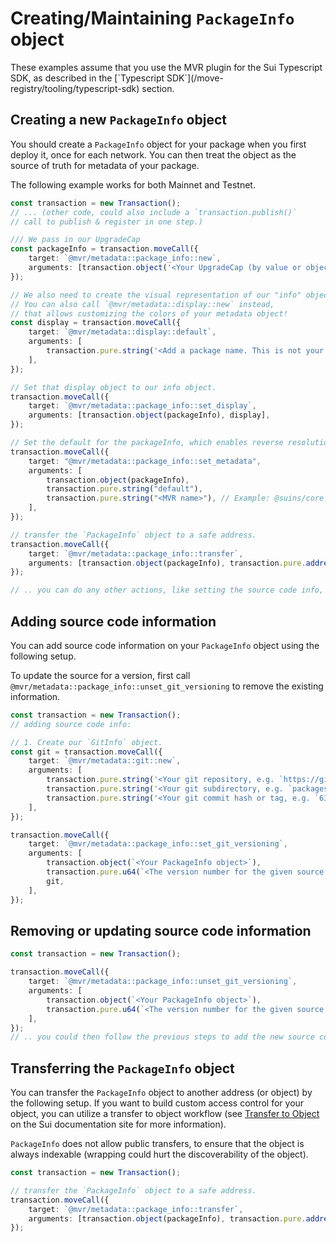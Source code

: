 
<Beta/>

# Creating/Maintaining `PackageInfo` object

<Callout type="warning">
    These examples assume that you use the MVR plugin for the Sui Typescript SDK, as described in the  [`Typescript SDK`](/move-registry/tooling/typescript-sdk) section.
</Callout>

## Creating a new `PackageInfo` object

You should create a `PackageInfo` object for your package when you first deploy it, once for each network.
You can then treat the object as the source of truth for metadata of your package.

The following example works for both Mainnet and Testnet.

```typescript
const transaction = new Transaction();
// ... (other code, could also include a `transaction.publish()`
// call to publish & register in one step.)

/// We pass in our UpgradeCap
const packageInfo = transaction.moveCall({
    target: `@mvr/metadata::package_info::new`,
    arguments: [transaction.object('<Your UpgradeCap (by value or object id)>')],
});

// We also need to create the visual representation of our "info" object.
// You can also call `@mvr/metadata::display::new` instead,
// that allows customizing the colors of your metadata object!
const display = transaction.moveCall({
    target: `@mvr/metadata::display::default`,
    arguments: [
        transaction.pure.string('<Add a package name. This is not your MVR name.>') // Example: core
    ],
});

// Set that display object to our info object.
transaction.moveCall({
    target: `@mvr/metadata::package_info::set_display`,
    arguments: [transaction.object(packageInfo), display],
});

// Set the default for the packageInfo, which enables reverse resolution (See details in reverse resolution)
transaction.moveCall({
    target: "@mvr/metadata::package_info::set_metadata",
    arguments: [
        transaction.object(packageInfo),
        transaction.pure.string("default"),
        transaction.pure.string("<MVR name>"), // Example: @suins/core or suins.sui/core
    ],
});

// transfer the `PackageInfo` object to a safe address.
transaction.moveCall({
    target: `@mvr/metadata::package_info::transfer`,
    arguments: [transaction.object(packageInfo), transaction.pure.address('<Your safe address>')],
});

// .. you can do any other actions, like setting the source code info, in the same PTB.
```

## Adding source code information

You can add source code information on your `PackageInfo` object using the following setup.

To update the source for a version, first call
`@mvr/metadata::package_info::unset_git_versioning` to remove the existing information.


```typescript
const transaction = new Transaction();
// adding source code info:

// 1. Create our `GitInfo` object.
const git = transaction.moveCall({
    target: `@mvr/metadata::git::new`,
    arguments: [
        transaction.pure.string('<Your git repository, e.g. `https://github.com/mystenlabs/mvr`>'),
        transaction.pure.string('<Your git subdirectory, e.g. `packages/mvr`>'),
        transaction.pure.string('<Your git commit hash or tag, e.g. `636d22d6bc4195afec9a1c0a8563b61fc813acfc`>'),
    ],
});

transaction.moveCall({
    target: `@mvr/metadata::package_info::set_git_versioning`,
    arguments: [
        transaction.object(`<Your PackageInfo object>`),
        transaction.pure.u64(`<The version number for the given source code (e.g. 1)>`),
        git,
    ],
});
```

## Removing or updating source code information

```typescript
const transaction = new Transaction();

transaction.moveCall({
    target: `@mvr/metadata::package_info::unset_git_versioning`,
    arguments: [
        transaction.object(`<Your PackageInfo object>`),
        transaction.pure.u64(`<The version number for the given source code (e.g. 1)>`),
    ],
});
// .. you could then follow the previous steps to add the new source code info for that version.
```

## Transferring the `PackageInfo` object

You can transfer the `PackageInfo` object to another address (or object) by the following setup. If you want to
build custom access control for your object, you can utilize a transfer to object workflow (see [Transfer to Object](https://docs.sui.io/concepts/transfers/transfer-to-object) on the Sui documentation site for more information).

`PackageInfo` does not allow public transfers, to ensure that the object is always indexable
(wrapping could hurt the discoverability of the object).

```typescript
const transaction = new Transaction();

// transfer the `PackageInfo` object to a safe address.
transaction.moveCall({
    target: `@mvr/metadata::package_info::transfer`,
    arguments: [transaction.object(packageInfo), transaction.pure.address('<Your safe address>')],
});
```
